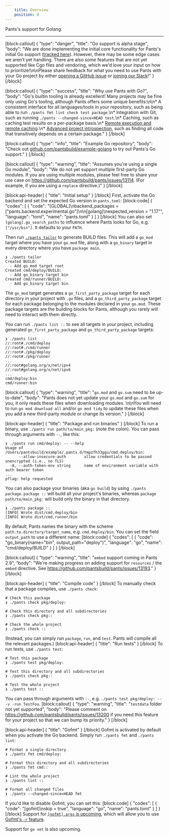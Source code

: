```yaml
---
    title: Overview
    position: 0
---
```


Pants's support for Golang.

---

[block:callout]
{
  "type": "danger",
  "title": "Go support is alpha stage",
  "body": "We are done implementing the initial core functionality for Pants's initial Go support ([tracked here](https://github.com/pantsbuild/pants/projects/21)). However, there may be some edge cases we aren't yet handling. There are also some features that are not yet supported like Cgo files and vendoring, which we'd love your input on how to prioritize!\n\nPlease share feedback for what you need to use Pants with your Go project by either [opening a GitHub issue](https://github.com/pantsbuild/pants/issues/new/choose) or [joining our Slack](doc:community)!"
}
[/block]

[block:callout]
{
  "type": "success",
  "title": "Why use Pants with Go?",
  "body": "Go's builtin tooling is already excellent! Many projects may be fine only using Go's tooling, although Pants offers some unique benefits:\n\n* A consistent interface for all languages/tools in your repository, such as being able to run `./pants fmt lint check test package`.\n* Integration with Git, such as running `./pants --changed-since=HEAD test`.\n* Caching, such as caching test results on a per-package basis.\n* [Remote execution and remote caching](doc:remote-caching-execution).\n* [Advanced project introspection](doc:project-introspection), such as finding all code that transitively depends on a certain package."
}
[/block]

[block:callout]
{
  "type": "info",
  "title": "Example Go repository",
  "body": "Check out [github.com/pantsbuild/example-golang](https://github.com/pantsbuild/example-golang) to try out Pants's Go support."
}
[/block]

[block:callout]
{
  "type": "warning",
  "title": "Assumes you're using a single Go module",
  "body": "We do not yet support multiple first-party Go modules. If you are using multiple modules, please feel free to share your use case on https://github.com/pantsbuild/pants/issues/13114. (For example, if you are using a `replace` directive.)"
}
[/block]

[block:api-header]
{
  "title": "Initial setup"
}
[/block]
First, activate the Go backend and set the expected Go version in `pants.toml`:
[block:code]
{
  "codes": [
    {
      "code": "[GLOBAL]\nbackend_packages = [\"pants.backend.experimental.go\"]\n\n[golang]\nexpected_version = \"1.17\"",
      "language": "toml",
      "name": "pants.toml"
    }
  ]
}
[/block]
You can also set `[golang].go_search_paths` to influence where Pants looks for Go, e.g. `["/usr/bin"]`. It defaults to your `PATH`.

Then run [`./pants tailor`](doc:create-initial-build-files) to generate BUILD files. This will add a `go_mod` target where you have your `go.mod` file, along with a `go_binary` target in every directory where you have `package main`.

```
❯ ./pants tailor
Created BUILD:
  - Add go_mod target root
Created cmd/deploy/BUILD:
  - Add go_binary target bin
Created cmd/runner/BUILD:
  - Add go_binary target bin
```

The `go_mod` target generates a `go_first_party_package` target for each directory in your project with `.go` files, and a `go_third_party_package` target for each package belonging to the modules declared in your `go.mod`. These package targets are the building blocks for Pants, although you rarely will need to interact with them directly.

You can run `./pants list ::` to see all targets in your project, including generated `go_first_party_package` and `go_third_party_package` targets:

```
❯ ./pants list
//:root#./cmd/deploy
//:root#./cmd/runner
//:root#./pkg/deploy
//:root#./pkg/runner
...
//:root#golang.org/x/net/ipv4
//:root#golang.org/x/net/ipv6
...
cmd/deploy:bin
cmd/runner:bin
```
[block:callout]
{
  "type": "warning",
  "title": "`go.mod` and `go.sum` need to be up-to-date",
  "body": "Pants does not yet update your `go.mod` and `go.sum` for you; it only reads these files when downloading modules. \n\nYou will need to run `go mod download all` and/or `go mod tidy` to update these files when you add a new third-party module or change its version."
}
[/block]

[block:api-header]
{
  "title": "Package and run binaries"
}
[/block]
To run a binary, use `./pants run path/to/main_pkg:` (note the colon). You can pass through arguments with `--`, like this:

```
❯ ./pants run cmd/deploy: -- --help
Usage of /Users/pantsbuild/example/.pants.d/tmpzfh33ggu/cmd.deploy/bin:
      --allow-insecure-auth        allow credentials to be passed unencrypted (i.e., no TLS)
  -A, --auth-token-env string      name of environment variable with auth bearer token
...
pflag: help requested
```

You can also package your binaries (aka `go build`) by using `./pants package`. `package ::` will build all your project's binaries, whereas `package path/to/main_pkg:` will build only the binary in that directory.

```
❯ ./pants package ::
[INFO] Wrote dist/cmd.deploy/bin
[INFO] Wrote dist/cmd.runner/bin
```

By default, Pants names the binary with the scheme `path.to.directory/target_name`, e.g. `cmd.deploy/bin`. You can set the field `output_path` to use a different name:
[block:code]
{
  "codes": [
    {
      "code": "go_binary(name=\"bin\", output_path=\"deploy\")",
      "language": "go",
      "name": "cmd/deploy/BUILD"
    }
  ]
}
[/block]

[block:callout]
{
  "type": "warning",
  "title": "`embed` support coming in Pants 2.9",
  "body": "We're making progress on adding support for `resources` / the `embed` directive. See https://github.com/pantsbuild/pants/issues/13193."
}
[/block]

[block:api-header]
{
  "title": "Compile code"
}
[/block]
To manually check that a package compiles, use `./pants check`:

```
# Check this package
❯ ./pants check pkg/deploy:

# Check this directory and all subdirectories
❯ ./pants check pkg::

# Check the whole project
❯ ./pants check ::
```

(Instead, you can simply run `package`, `run`, and `test`. Pants will compile all the relevant packages.)
[block:api-header]
{
  "title": "Run tests"
}
[/block]
To run tests, use `./pants test`:

```
# Test this package
❯ ./pants test pkg/deploy:

# Test this directory and all subdirectories
❯ ./pants check pkg::

# Test the whole project
❯ ./pants test ::
```

You can pass through arguments with `--`, e.g. `./pants test pkg/deploy: -- -v -run TestFoo`.
[block:callout]
{
  "type": "warning",
  "title": "`testdata` folder not yet supported",
  "body": "Please comment on https://github.com/pantsbuild/pants/issues/13200 if you need this feature for your project so that we can bump its priority."
}
[/block]

[block:api-header]
{
  "title": "Gofmt"
}
[/block]
Gofmt is activated by default when you activate the Go backend. Simply run `./pants fmt` and `./pants lint`:

```
# Format a single directory
❯ ./pants fmt cmd/deploy:

# Format this directory and all subdirectories
❯ ./pants fmt cmd::

# Lint the whole project
❯ ./pants lint ::

# Format all changed files
❯ ./pants --changed-since=HEAD fmt
```

If you'd like to disable Gofmt, you can set this:
[block:code]
{
  "codes": [
    {
      "code": "[gofmt]\nskip = true",
      "language": "go",
      "name": "pants.toml"
    }
  ]
}
[/block]
Support for [`[gofmt].args` is upcoming](https://github.com/pantsbuild/pants/issues/12822), which will allow you to use [Gofmt's `-r` feature](https://pkg.go.dev/cmd/gofmt).

Support for `go vet` is also upcoming.
